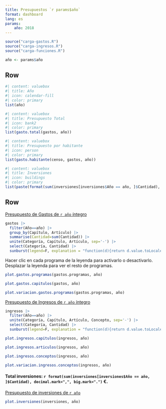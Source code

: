 ```yaml
--- 
title: Presupuestos `r params$año`
format: dashboard
lang: es
params: 
    año: 2018
---
```


```r
source("carga-gastos.R")
source("carga-ingresos.R")
source("carga-funciones.R")
```

```r
año <- params$año
```

## Row

```r
#| content: valuebox
#| title: Año
#| icon: calendar-fill
#| color: primary
list(año)
```

```r
#| content: valuebox
#| title: Presupuesto Total
#| icon: bank2
#| color: primary
list(gasto.total(gastos, año))
```

```r
#| content: valuebox
#| title: Presupuesto por habitante
#| icon: person
#| color: primary
list(gasto.habitante(censo, gastos, año))
```

```r
#| content: valuebox
#| title: Inversiones
#| icon: buildings
#| color: primary
list(paste(format(sum(inversiones[inversiones$Año == año, ]$Cantidad), decimal.mark=",", big.mark="."), "€"))
```

## Row {.tabset}

:::{.card title="Gastos"}
[Presupuesto de Gastos de `r año` íntegro](doc/`r año`/presupuesto-gastos-`r año`.pdf)

```r
gastos |>
  filter(Año==año) |> 
  group_by(Capítulo, Artículo) |> 
  summarise(Cantidad=sum(Cantidad)) |>
  unite(Categoría, Capítulo, Artículo, sep='-') |>
  select(Categoría, Cantidad) |>
  sunburst(legend=F, explanation = "function(d){return d.value.toLocaleString() + '€'}")
```
:::

:::{.card title="Gastos por Programas"}
Hacer clic en cada programa de la leyenda para activarlo o desactivarlo.
Desplazar la leyenda para ver el resto de programas.

```r
plot.gastos.programas(gastos.programas, año)
```
:::

:::{.card title="Gastos por Capítulos"}
```r
plot.gastos.capitulos(gastos, año)
```
:::

:::{.card title="Variación Gastos Programas"}
```r
plot.variacion.gastos.programas(gastos.programas, año)
```
:::

:::{.card title="Ingresos"}
[Presupuesto de Ingresos de `r año` íntegro](doc/`r año`/presupuesto-ingresos-`r año`.pdf)

```r
ingresos |>
  filter(Año==año) |>
  unite(Categoría, Capítulo, Artículo, Concepto, sep='-') |>
  select(Categoría, Cantidad) |>
  sunburst(legend=F, explanation = "function(d){return d.value.toLocaleString() + '€'}")
```
:::

:::{.card title="Ingresos por Capítulos"}
```r
plot.ingresos.capitulos(ingresos, año)
```
:::

:::{.card title="Ingresos por Artículos"}
```r
plot.ingresos.articulos(ingresos, año)
```
:::

:::{.card title="Ingresos por Conceptos"}
```r
plot.ingresos.conceptos(ingresos, año)
```
:::

:::{.card title="Variación Ingresos Conceptos"}

```r
plot.variacion.ingresos.conceptos(ingresos, año)
```
:::

:::{.card title="Inversiones"}
#### Total inversiones: `r format(sum(inversiones[inversiones$Año == año, ]$Cantidad), decimal.mark=",", big.mark=".")` €. 

[Presupuesto de inversiones de `r año`](doc/`r año`/presupuesto-inversiones-`r año`.pdf)

```r
plot.inversiones(inversiones, año)
```
:::